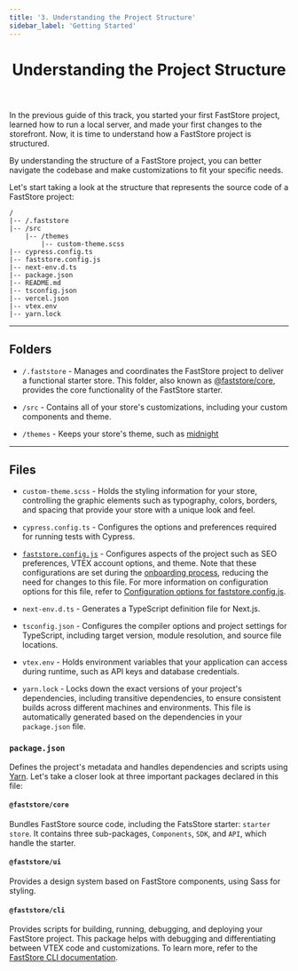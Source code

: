 ```yaml
---
title: '3. Understanding the Project Structure'
sidebar_label: 'Getting Started'
---
```



<header>

# Understanding the Project Structure

</header>

In the previous guide of this track, you started your first FastStore project, learned how to run a local server, and made your first changes to the storefront. Now, it is time to understand how a FastStore project is structured.

By understanding the structure of a FastStore project, you can better navigate the codebase and make customizations to fit your specific needs.

Let's start taking a look at the structure that represents the source code of a FastStore project:

  ```
  /
  |-- /.faststore
  |-- /src
      |-- /themes
          |-- custom-theme.scss
  |-- cypress.config.ts
  |-- faststore.config.js
  |-- next-env.d.ts
  |-- package.json
  |-- README.md
  |-- tsconfig.json
  |-- vercel.json
  |-- vtex.env
  |-- yarn.lock

  ```

---

## Folders

- `/.faststore` - Manages and coordinates the FastStore project to deliver a functional starter store. This folder, also known as [@faststore/core](/docs/getting-started/3-project-structure#faststorecore), provides the core functionality of the FastStore starter. 

- `/src` - Contains all of your store's customizations, including your custom components and theme.

- `/themes` - Keeps your store's theme, such as [midnight](/docs/themes/midnight)


---

## Files

- `custom-theme.scss` - Holds the styling information for your store, controlling the graphic elements such as typography, colors, borders, and spacing that provide your store with a unique look and feel.

- `cypress.config.ts` - Configures the options and preferences required for running tests with Cypress.

- [`faststore.config.js`](/docs/faststore-config-options) - Configures aspects of the project such as SEO preferences, VTEX account options, and theme. Note that these configurations are set during the [onboarding process](/docs/getting-started/1-faststore-onboarding/overview), reducing the need for changes to this file.
For more information on configuration options for this file, refer to [Configuration options for faststore.config.js](/docs/faststore-config-options).

- `next-env.d.ts` - Generates a TypeScript definition file for Next.js.
  
- `tsconfig.json` - Configures the compiler options and project settings for TypeScript, including target version, module resolution, and source file locations.

- `vtex.env` - Holds environment variables that your application can access during runtime, such as API keys and database credentials. 

- `yarn.lock` - Locks down the exact versions of your project's dependencies, including transitive dependencies, to ensure consistent builds across different machines and environments. This file is automatically generated based on the dependencies in your `package.json` file.

###  `package.json` 
Defines the project's metadata and handles dependencies and scripts using [Yarn](https://yarnpkg.com/migration/overview). Let's take a closer look at three important packages declared in this file:

#### `@faststore/core`
Bundles FastStore source code, including the FatsStore starter: `starter store`. It contains three sub-packages, `Components`, `SDK`, and `API`, which handle the starter.

#### `@faststore/ui` 
Provides a design system based on FastStore components, using Sass for styling.


#### `@faststore/cli` 
Provides scripts for building, running, debugging, and deploying your FastStore project. This package helps with debugging and differentiating between VTEX code and customizations. To learn more, refer to the [FastStore CLI documentation](/docs/getting-started/faststore-cli).
